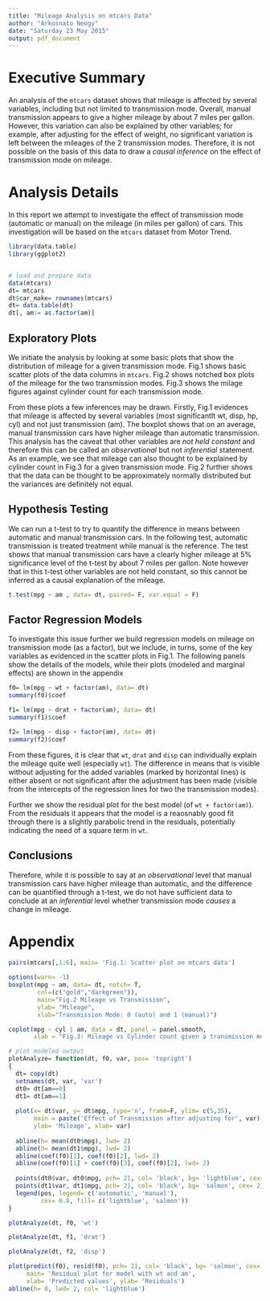 ```yaml
---
title: "Mileage Analysis on mtcars Data"
author: "Arkosnato Neogy"
date: "Saturday 23 May 2015"
output: pdf_document
---
```


# Executive Summary

An analysis of the `mtcars` dataset shows that mileage is affected by several variables, including but not limited to transmission mode. Overall, manual transmission appears to give a higher mileage by about 7 miles per gallon. However, this variation can also be explained by other variables; for example, after adjusting for the effect of weight, no significant variation is left between the mileages of the 2 transmission modes. Therefore, it is not possible on the basis of this data to draw a *causal inference* on the effect of transmission mode on mileage.

# Analysis Details

In this report we attempt to investigate the effect of transmission mode (automatic or manual) on the mileage (in miles per gallon) of cars. This investigation will be based on the `mtcars` dataset from Motor Trend.


```r
library(data.table)
library(ggplot2)


# load and prepare data
data(mtcars)
dt= mtcars
dt$car_make= rownames(mtcars)
dt= data.table(dt)
dt[, am:= as.factor(am)]
```

## Exploratory Plots

We initiate the analysis by looking at some basic plots that show the distribution of mileage for a given transmission mode. Fig.1 shows basic scatter plots of the data columns in `mtcars`. Fig.2 shows notched box plots of the mileage for the two transmission modes. Fig.3 shows the milage figures against cylinder count for each transmission mode. 

From these plots a few inferences may be drawn. Firstly, Fig.1 evidences that mileage is affected by several variables (most significantlt wt, disp, hp, cyl) and not just transmission (am). The boxplot shows that on an average, manual transmission cars have higher mileage than automatic transmission. This analysis has the caveat that other variables are *not held constant* and therefore this can be called an *observational* but not *inferential* statement. As an example, we see that mileage can also thought to be explained by cylinder count in Fig.3 for a given transmission mode. Fig.2 further shows that the data can be thought to be approximately normally distributed but the variances are definitely not equal. 


## Hypothesis Testing

We can run a t-test to try to quantify the difference in means between automatic and manual transmission cars. In the following test, automatic transmission is treated treatment while manual is the reference. The test shows that manual transmission cars have a clearly higher mileage at 5% significance level of the t-test by about 7 miles per gallon. Note however that in this t-test other variables are not held constant, so this cannot be inferred as a causal explanation of the mileage.

```r
t.test(mpg ~ am , data= dt, paired= F, var.equal = F)
```


## Factor Regression Models

To investigate this issue further we build regression models on mileage on transmission mode (as a factor), but we include, in turns, some of the key variables as evidenced in the scatter plots in Fig.1. The following panels show the details of the models, while their plots (modeled and marginal effects) are shown in the appendix

```r
f0= lm(mpg ~ wt + factor(am), data= dt)
summary(f0)$coef

f1= lm(mpg ~ drat + factor(am), data= dt)
summary(f1)$coef

f2= lm(mpg ~ disp + factor(am), data= dt)
summary(f2)$coef
```

From these figures, it is clear that `wt`, `drat` and `disp` can individually explain the mileage quite well (especially `wt`). The difference in means that is visible without adjusting for the added variables (marked by horizontal lines) is either absent or not significant after the adjustment has been made (visible from the intercepts of the regression lines for two the transmission modes). 

Further we show the residual plot for the best model (of `wt + factor(am)`). From the residuals it appears that the model is a reaosnably good fit through there is a slightly parabolic trend in the residuals, potentially indicating the need of a square term in `wt`. 


## Conclusions

Therefore, while it is possible to say at an *observational* level that manual transmission cars have higher mileage than automatic, and the difference can be quantified through a t-test, we do not have sufficient data to conclude at an *inferential* level whether transmission mode *causes* a change in mileage. 


# Appendix 

```r
pairs(mtcars[,1:6], main= 'Fig.1: Scatter plot on mtcars data')
```

```r
options(warn= -1)
boxplot(mpg ~ am, data= dt, notch= T,
        col=(c("gold","darkgreen")),
        main="Fig.2 Mileage vs Transmission", 
        ylab= "Mileage",
        xlab="Transmission Mode: 0 (auto) and 1 (manual)") 
```

```r
coplot(mpg ~ cyl | am, data = dt, panel = panel.smooth,
       xlab = "Fig.3: Mileage vs Cylinder count given a transmission mode")

```


```r
# plot modeled output
plotAnalyze= function(dt, f0, var, pos= 'topright')
{
  dt= copy(dt)
  setnames(dt, var, 'var')
  dt0= dt[am==0]
  dt1= dt[am==1]
  
  plot(x= dt$var, y= dt$mpg, type='n', frame=F, ylim= c(5,35),
       main = paste('Effect of Transmission after adjusting for', var), 
       ylab= 'Mileage', xlab= var)
  
  abline(h= mean(dt0$mpg), lwd= 2)
  abline(h= mean(dt1$mpg), lwd= 2)
  abline(coef(f0)[1], coef(f0)[2], lwd= 2)
  abline(coef(f0)[1] + coef(f0)[3], coef(f0)[2], lwd= 2)
  
  points(dt0$var, dt0$mpg, pch= 21, col= 'black', bg= 'lightblue', cex= 2)
  points(dt1$var, dt1$mpg, pch= 21, col= 'black', bg= 'salmon', cex= 2)
  legend(pos, legend= c('automatic', 'manual'), 
         cex= 0.8, fill= c('lightblue', 'salmon'))
}
```

```r
plotAnalyze(dt, f0, 'wt')
```

```r
plotAnalyze(dt, f1, 'drat')
```

```r
plotAnalyze(dt, f2, 'disp')
```


```r
plot(predict(f0), resid(f0), pch= 21, col= 'black', bg= 'salmon', cex= 2,
     main= 'Residual plot for model with wt and am',
     xlab= 'Predicted values', ylab= 'Residuals')
abline(h= 0, lwd= 2, col= 'lightblue')
```
